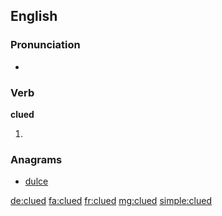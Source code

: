 ==English==

===Pronunciation===
* {{rhymes|uːd|lang=en}}

===Verb===
'''clued'''
# {{en-past of|clue}}

===Anagrams===
* [[dulce#English|dulce]]

[[de:clued]]
[[fa:clued]]
[[fr:clued]]
[[mg:clued]]
[[simple:clued]]